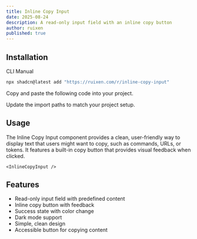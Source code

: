 ```yaml
---
title: Inline Copy Input
date: 2025-08-24
description: A read-only input field with an inline copy button
author: ruixen
published: true
---
```


<ComponentPreview name="inline-copy-input-demo" />

## Installation

<Tabs defaultValue="cli">

<TabsList>
  <TabsTrigger value="cli">CLI</TabsTrigger>
  <TabsTrigger value="manual">Manual</TabsTrigger>
</TabsList>
<TabsContent value="cli">

```bash
npx shadcn@latest add "https://ruixen.com/r/inline-copy-input"
```

</TabsContent>

<TabsContent value="manual">

<Steps>

<Step>Copy and paste the following code into your project.</Step>

<ComponentSource name="inline-copy-input" />

<Step>Update the import paths to match your project setup.</Step>

</Steps>

</TabsContent>

</Tabs>

## Usage

The Inline Copy Input component provides a clean, user-friendly way to display text that users might want to copy, such as commands, URLs, or tokens. It features a built-in copy button that provides visual feedback when clicked.

```tsx
<InlineCopyInput />
```

## Features

- Read-only input field with predefined content
- Inline copy button with feedback
- Success state with color change
- Dark mode support
- Simple, clean design
- Accessible button for copying content
